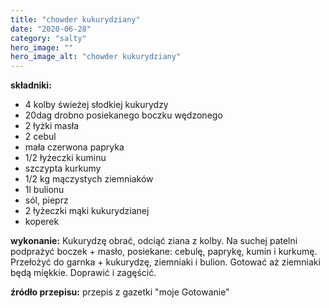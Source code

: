 ```yaml
---
title: "chowder kukurydziany"
date: "2020-06-28"
category: "salty"
hero_image: ""
hero_image_alt: "chowder kukurydziany"
---
```


<!--more ... -->

<strong>składniki:</strong>
<ul>
  <li>4 kolby świeżej słodkiej kukurydzy</li>
  <li>20dag drobno posiekanego boczku wędzonego</li>
  <li>2 łyżki masła</li>
  <li>2 cebul</li>
  <li>mała czerwona papryka</li>
  <li>1/2 łyżeczki kuminu</li>
  <li>szczypta kurkumy</li>
  <li>1/2 kg mączystych ziemniaków</li>
  <li>1l bulionu</li>
  <li>sól, pieprz</li>
  <li>2 łyżeczki mąki kukurydzianej</li>
  <li>koperek</li>
</ul>
<strong>wykonanie:</strong>
Kukurydzę obrać, odciąć ziana z kolby. Na suchej patelni podprażyć boczek + masło,
posiekane: cebulę, paprykę, kumin i kurkumę. Przełożyć do garnka + kukurydzę, ziemniaki
i bulion. Gotować aż ziemniaki będą miękkie. Doprawić i zagęścić.

<strong>źródło przepisu:</strong> przepis z gazetki "moje Gotowanie"
